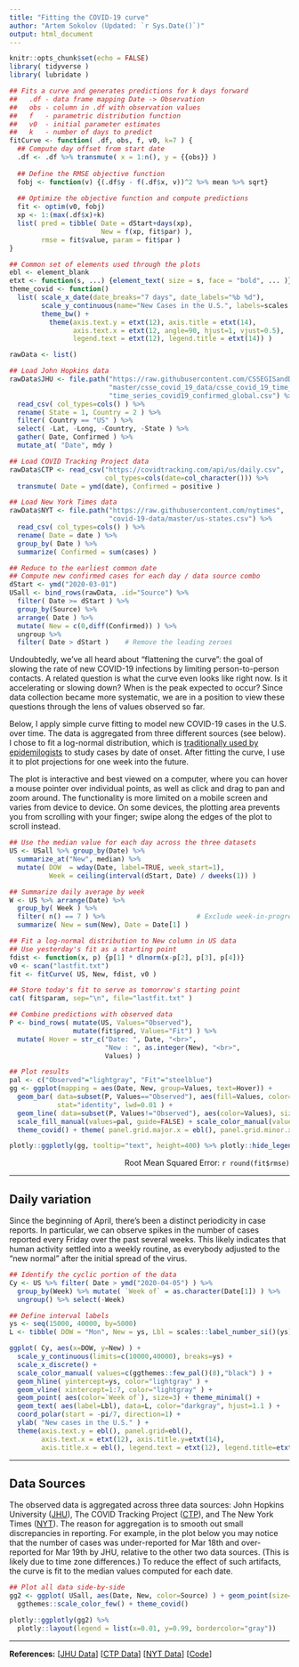 ```yaml
---
title: "Fitting the COVID-19 curve"
author: "Artem Sokolov (Updated: `r Sys.Date()`)"
output: html_document
---
```


```r
knitr::opts_chunk$set(echo = FALSE)
library( tidyverse )
library( lubridate )

## Fits a curve and generates predictions for k days forward
##   .df - data frame mapping Date -> Observation
##   obs - column in .df with observation values
##   f   - parametric distribution function
##   v0  - initial parameter estimates
##   k   - number of days to predict
fitCurve <- function( .df, obs, f, v0, k=7 ) {
  ## Compute day offset from start date
  .df <- .df %>% transmute( x = 1:n(), y = {{obs}} )
  
  ## Define the RMSE objective function
  fobj <- function(v) {(.df$y - f(.df$x, v))^2 %>% mean %>% sqrt}
  
  ## Optimize the objective function and compute predictions
  fit <- optim(v0, fobj)
  xp <- 1:(max(.df$x)+k)
  list( pred = tibble( Date = dStart+days(xp),
                       New = f(xp, fit$par) ),
        rmse = fit$value, param = fit$par )
}

## Common set of elements used through the plots
ebl <- element_blank
etxt <- function(s, ...) {element_text( size = s, face = "bold", ... )}
theme_covid <- function()
  list( scale_x_date(date_breaks="7 days", date_labels="%b %d"),
        scale_y_continuous(name="New Cases in the U.S.", labels=scales::label_number_si()),
        theme_bw() + 
          theme(axis.text.y = etxt(12), axis.title = etxt(14),
                axis.text.x = etxt(12, angle=90, hjust=1, vjust=0.5),
                legend.text = etxt(12), legend.title = etxt(14)) )
```

```r
rawData <- list()

## Load John Hopkins data
rawData$JHU <- file.path("https://raw.githubusercontent.com/CSSEGISandData/COVID-19",
                         "master/csse_covid_19_data/csse_covid_19_time_series",
                         "time_series_covid19_confirmed_global.csv") %>%
  read_csv( col_types=cols() ) %>%
  rename( State = 1, Country = 2 ) %>%
  filter( Country == "US" ) %>%
  select( -Lat, -Long, -Country, -State ) %>%
  gather( Date, Confirmed ) %>%
  mutate_at( "Date", mdy )

## Load COVID Tracking Project data
rawData$CTP <- read_csv("https://covidtracking.com/api/us/daily.csv",
                        col_types=cols(date=col_character())) %>%
  transmute( Date = ymd(date), Confirmed = positive )

## Load New York Times data
rawData$NYT <- file.path("https://raw.githubusercontent.com/nytimes",
                         "covid-19-data/master/us-states.csv") %>%
  read_csv( col_types=cols() ) %>%
  rename( Date = date ) %>%
  group_by( Date ) %>%
  summarize( Confirmed = sum(cases) )

## Reduce to the earliest common date
## Compute new confirmed cases for each day / data source combo
dStart <- ymd("2020-03-01")
USall <- bind_rows(rawData, .id="Source") %>% 
  filter( Date >= dStart ) %>%
  group_by(Source) %>%
  arrange( Date ) %>%
  mutate( New = c(0,diff(Confirmed)) ) %>%
  ungroup %>%
  filter( Date > dStart )    # Remove the leading zeroes
```

Undoubtedly, we've all heard about "flattening the curve": the goal of slowing the rate of new COVID-19 infections by limiting person-to-person contacts. A related question is what the curve even looks like right now. Is it accelerating or slowing down? When is the peak expected to occur? Since data collection became more systematic, we are in a position to view these questions through the lens of values observed so far.

Below, I apply simple curve fitting to model new COVID-19 cases in the U.S. over time. The data is aggregated from three different sources (see below). I chose to fit a log-normal distribution, which is [traditionally used by epidemilogists](https://www.cdc.gov/csels/dsepd/ss1978/lesson1/section11.html) to study cases by date of onset. After fitting the curve, I use it to plot projections for one week into the future.

The plot is interactive and best viewed on a computer, where you can hover a mouse pointer over individual points, as well as click and drag to pan and zoom around. The functionality is more limited on a mobile screen and varies from device to device. On some devices, the plotting area prevents you from scrolling with your finger; swipe along the edges of the plot to scroll instead.


```r
## Use the median value for each day across the three datasets
US <- USall %>% group_by(Date) %>%
  summarize_at("New", median) %>%
  mutate( DOW  = wday(Date, label=TRUE, week_start=1),
          Week = ceiling(interval(dStart, Date) / dweeks(1)) )

## Summarize daily average by week
W <- US %>% arrange(Date) %>%
  group_by( Week ) %>%
  filter( n() == 7 ) %>%                       # Exclude week-in-progress
  summarize( New = sum(New), Date = Date[1] )

## Fit a log-normal distribution to New column in US data
## Use yesterday's fit as a starting point 
fdist <- function(x, p) {p[1] * dlnorm(x-p[2], p[3], p[4])}
v0 <- scan("lastfit.txt")
fit <- fitCurve( US, New, fdist, v0 )

## Store today's fit to serve as tomorrow's starting point
cat( fit$param, sep="\n", file="lastfit.txt" )

## Combine predictions with observed data
P <- bind_rows( mutate(US, Values="Observed"),
                mutate(fit$pred, Values="Fit") ) %>%
  mutate( Hover = str_c("Date: ", Date, "<br>",
                        "New : ", as.integer(New), "<br>",
                        Values) )

## Plot results
pal <- c("Observed"="lightgray", "Fit"="steelblue")
gg <- ggplot(mapping = aes(Date, New, group=Values, text=Hover)) +
  geom_bar( data=subset(P, Values=="Observed"), aes(fill=Values, color="white"),
            stat="identity", lwd=0.01 ) +
  geom_line( data=subset(P, Values!="Observed"), aes(color=Values), size=1.25 ) +
  scale_fill_manual(values=pal, guide=FALSE) + scale_color_manual(values=pal, guide=FALSE) +
  theme_covid() + theme( panel.grid.major.x = ebl(), panel.grid.minor.x = ebl() )

plotly::ggplotly(gg, tooltip="text", height=400) %>% plotly::hide_legend()
```

<div style="text-align: right">Root Mean Squared Error: `r round(fit$rmse)`</div>

***

## Daily variation

Since the beginning of April, there's been a distinct periodicity in case reports. In particular, we can observe spikes in the number of cases reported every Friday over the past several weeks. This likely indicates that human activity settled into a weekly routine, as everybody adjusted to the "new normal" after the initial spread of the virus.

```r
## Identify the cyclic portion of the data
Cy <- US %>% filter( Date > ymd("2020-04-05") ) %>% 
  group_by(Week) %>% mutate( `Week of` = as.character(Date[1]) ) %>% 
  ungroup() %>% select(-Week)

## Define interval labels
ys <- seq(15000, 40000, by=5000)
L <- tibble( DOW = "Mon", New = ys, Lbl = scales::label_number_si()(ys) )

ggplot( Cy, aes(x=DOW, y=New) ) + 
  scale_y_continuous(limits=c(10000,40000), breaks=ys) +
  scale_x_discrete() +
  scale_color_manual( values=c(ggthemes::few_pal()(8),"black") ) +
  geom_hline( yintercept=ys, color="lightgray" ) +
  geom_vline( xintercept=1:7, color="lightgray" ) +
  geom_point( aes(color=`Week of`), size=3) + theme_minimal() + 
  geom_text( aes(label=Lbl), data=L, color="darkgray", hjust=1.1 ) +
  coord_polar(start = -pi/7, direction=1) +
  ylab( "New cases in the U.S." ) +
  theme(axis.text.y = ebl(), panel.grid=ebl(),
        axis.text.x = etxt(12), axis.title.y=etxt(14),
        axis.title.x = ebl(), legend.text = etxt(12), legend.title=etxt(14))

```

***

## Data Sources

The observed data is aggregated across three data sources: John Hopkins University ([JHU](https://github.com/CSSEGISandData/COVID-19)), The COVID Tracking Project ([CTP](https://covidtracking.com/)), and The New York Times ([NYT](https://github.com/nytimes/covid-19-data)). The reason for aggregation is to smooth out small discrepancies in reporting. For example, in the plot below you may notice that the number of cases was under-reported for Mar 18th and over-reported for Mar 19th by JHU, relative to the other two data sources. (This is likely due to time zone differences.) To reduce the effect of such artifacts, the curve is fit to the median values computed for each date.


```r
## Plot all data side-by-side
gg2 <- ggplot( USall, aes(Date, New, color=Source) ) + geom_point(size=2) +
  ggthemes::scale_color_few() + theme_covid()

plotly::ggplotly(gg2) %>% 
  plotly::layout(legend = list(x=0.01, y=0.99, bordercolor="gray"))
```

***

**References:**
[[JHU Data](https://github.com/CSSEGISandData/COVID-19)]
[[CTP Data](https://covidtracking.com/)]
[[NYT Data](https://github.com/nytimes/covid-19-data)]
[[Code](https://github.com/ArtemSokolov/covidcurve)]


